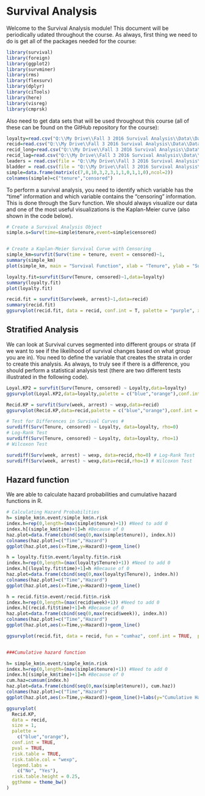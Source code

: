 # Survival Analysis

Welcome to the Survival Analysis module!  This document will be periodically udated throughout the course.  As always, first thing we need to do is get all of the packages needed for the course:

```r
library(survival)
library(foreign)
library(ggplot2)
library(survminer)
library(rms)
library(flexsurv)
library(dplyr)
library(ciTools)
library(here)
library(visreg)
library(cmprsk)
```

Also need to get data sets that will be used throughout this course (all of these can be found on the GitHub repository for the course): 

```r
loyalty=read.csv("Q:\\My Drive\\Fall 3 2016 Survival Analysis\\Data\\Data_R\\loyalty.csv",header=T)
recid=read.csv("Q:\\My Drive\\Fall 3 2016 Survival Analysis\\Data\\Data_R\\recid.csv",header=T)
recid_long=read.csv("Q:\\My Drive\\Fall 3 2016 Survival Analysis\\Data\\Data_R\\recid_long.csv",header=T)
recid_lag=read.csv("Q:\\My Drive\\Fall 3 2016 Survival Analysis\\Data\\Data_R\\recid_lag.csv",header=T)
leaders = read.csv(file = "Q:\\My Drive\\Fall 3 2016 Survival Analysis\\Data\\Data_R\\leaders.csv", header = TRUE)
bladder = read.csv(file = "Q:\\My Drive\\Fall 3 2016 Survival Analysis\\Data\\Data_R\\bladder.csv", header = TRUE)
simple=data.frame(matrix(c(7,8,10,3,2,3,1,1,0,1,1,0),ncol=2))
colnames(simple)=c("tenure","censored")

```

To perform a survival analysis, you need to identify which variable has the "time" information and which variable contains the "censoring" information.  This is done through the Surv function.  We should always visualize our data and one of the most useful visualizations is the Kaplan-Meier curve (also shown in the code below).

```r
# Create a Survival Analysis Object 
simple.s=Surv(time=simple$tenure,event=simple$censored)


# Create a Kaplan-Meier Survival Curve with Censoring 
simple_km=survfit(Surv(time = tenure, event = censored)~1,                      data = simple)
summary(simple_km)
plot(simple_km, main = "Survival Function", xlab = "Tenure", ylab = "Survival Probability")

loyalty.fit=survfit(Surv(Tenure, censored)~1,data=loyalty)
summary(loyalty.fit)
plot(loyalty.fit)

recid.fit = survfit(Surv(week, arrest)~1,data=recid)
summary(recid.fit)
ggsurvplot(recid.fit, data = recid, conf.int = T, palette = "purple", xlab = "Week", ylab = "Survival Probability", legend = "none", break.y.by = 0.1)


```

## Stratified Analysis

We can look at Survival curves segmented into different groups or strata (if we want to see if the likelihood of survival changes based on what group you are in).  You need to define the variable that creates the strata in order to create this analysis.  As always, to truly see if there is a difference, you should perform a statistical analysis test (there are two different tests illustrated in the following code).

```r
Loyal.KP2 = survfit(Surv(Tenure, censored) ~ Loyalty,data=loyalty)
ggsurvplot(Loyal.KP2,data=loyalty,palette = c("blue","orange"),conf.int = T)

Recid.KP = survfit(Surv(week, arrest) ~ wexp,data=recid)
ggsurvplot(Recid.KP,data=recid,palette = c("blue","orange"),conf.int = T,legend.title = "work experience", legend.labs = c("no", "yes"))

# Test for Differences in Survival Curves #
survdiff(Surv(Tenure, censored) ~ Loyalty, data=loyalty, rho=0) 
# Log-Rank Test 
survdiff(Surv(Tenure, censored) ~ Loyalty, data=loyalty, rho=1) 
# Wilcoxon Test 

survdiff(Surv(week, arrest) ~ wexp, data=recid,rho=0) # Log-Rank Test 
survdiff(Surv(week, arrest) ~ wexp,data=recid,rho=1) # Wilcoxon Test 

```

## Hazard function

We are able to calculate hazard probabilities and cumulative hazard functions in R.

```r

# Calculating Hazard Probabilities 
h= simple_km$n.event/simple_km$n.risk
index.h=rep(0,length=(max(simple$tenure)+1)) #Need to add 0
index.h[(simple_km$time)+1]=h #Because of 0
haz.plot=data.frame(cbind(seq(0,max(simple$tenure)), index.h))
colnames(haz.plot)=c("Time","Hazard")
ggplot(haz.plot,aes(x=Time,y=Hazard))+geom_line()

h = loyalty.fit$n.event/loyalty.fit$n.risk
index.h=rep(0,length=(max(loyalty$Tenure)+1)) #Need to add 0
index.h[(loyalty.fit$time)+1]=h #Because of 0
haz.plot=data.frame(cbind(seq(0,max(loyalty$Tenure)), index.h))
colnames(haz.plot)=c("Time","Hazard")
ggplot(haz.plot,aes(x=Time,y=Hazard))+geom_line()

h = recid.fit$n.event/recid.fit$n.risk
index.h=rep(0,length=(max(recid$week)+1)) #Need to add 0
index.h[(recid.fit$time)+1]=h #Because of 0
haz.plot=data.frame(cbind(seq(0,max(recid$week)), index.h))
colnames(haz.plot)=c("Time","Hazard")
ggplot(haz.plot,aes(x=Time,y=Hazard))+geom_line()

ggsurvplot(recid.fit, data = recid, fun = "cumhaz", conf.int = TRUE,  palette = "purple", xlab = "Week",           ylab = "Cumulative Hazard", legend = "none")


###Cumulative hazard function

h= simple_km$n.event/simple_km$n.risk
index.h=rep(0,length=(max(simple$tenure)+1)) #Need to add 0
index.h[(simple_km$time)+1]=h #Because of 0
cum.haz=cumsum(index.h)
haz.plot=data.frame(cbind(seq(0,max(simple$tenure)), cum.haz))
colnames(haz.plot)=c("Time","Hazard")
ggplot(haz.plot,aes(x=Time,y=Hazard))+geom_line()+labs(y="Cumulative Hazard")

ggsurvplot(
  Recid.KP,
  data = recid,
  size = 1,                 
  palette =
    c("blue","orange"),
  conf.int = TRUE,          
  pval = TRUE,              
  risk.table = TRUE,        
  risk.table.col = "wexp",
  legend.labs =
    c("No", "Yes"),    
  risk.table.height = 0.25, 
  ggtheme = theme_bw()      
)


```


